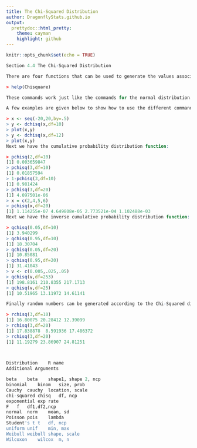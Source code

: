 ```yaml
---
title: The Chi-Squared Distribution
author: DragonflyStats.github.io
output:
  prettydoc::html_pretty:
    theme: cayman
    highlight: github
---
```


```r
knitr::opts_chunk$set(echo = TRUE)
```



```R
Section 4.4 The Chi-Squared Distribution

There are four functions that can be used to generate the values associated with the Chi-Squared distribution. You can get a full list of them and their options using the help command:

> help(Chisquare)

These commands work just like the commands for the normal distribution. The first difference is that it is assumed that you have normalized the value so no mean can be specified. The other difference is that you have to specify the number of degrees of freedom. The commands follow the same kind of naming convention, and the names of the commands are dchisq, pchisq, qchisq, and rchisq.

A few examples are given below to show how to use the different commands. First we have the distribution function, dchisq:

> x <- seq(-20,20,by=.5)
> y <- dchisq(x,df=10)
> plot(x,y)
> y <- dchisq(x,df=12)
> plot(x,y)
Next we have the cumulative probability distribution function:

> pchisq(2,df=10)
[1] 0.003659847
> pchisq(3,df=10)
[1] 0.01857594
> 1-pchisq(3,df=10)
[1] 0.981424
> pchisq(3,df=20)
[1] 4.097501e-06
> x = c(2,4,5,6)
> pchisq(x,df=20)
[1] 1.114255e-07 4.649808e-05 2.773521e-04 1.102488e-03
Next we have the inverse cumulative probability distribution function:

> qchisq(0.05,df=10)
[1] 3.940299
> qchisq(0.95,df=10)
[1] 18.30704
> qchisq(0.05,df=20)
[1] 10.85081
> qchisq(0.95,df=20)
[1] 31.41043
> v <- c(0.005,.025,.05)
> qchisq(v,df=253)
[1] 198.8161 210.8355 217.1713
> qchisq(v,df=25)
[1] 10.51965 13.11972 14.61141

Finally random numbers can be generated according to the Chi-Squared distribution:

> rchisq(3,df=10)
[1] 16.80075 20.28412 12.39099
> rchisq(3,df=20)
[1] 17.838878  8.591936 17.486372
> rchisq(3,df=20)
[1] 11.19279 23.86907 24.81251

 

Distribution	R name	
Additional Arguments

beta	beta	shape1, shape 2, ncp
binomial	binom	size, prob
Cauchy	cauchy	location, scale
chi-squared	chisq	df, ncp
exponential	exp	rate
F	f	df1,df2,ncp
normal	norm	mean, sd
Poisson	pois	lambda
Student's t	t	df, ncp
uniform	unif	min, max
Weibull	weibull	shape, scale
Wilcoxon	wilcox	m, n
 
```
